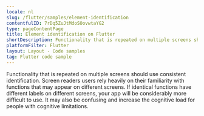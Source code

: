 ```yaml
---
locale: nl
slug: /flutter/samples/element-identification
contentfulID: 7rDq5ZuJtMdoSOovwtaYG2
type: pageContentPage
title: Element identification on Flutter
shortDescription: Functionality that is repeated on multiple screens should use consistent identification.
platformFilter: Flutter
layout: Layout - Code samples
tag: Flutter code sample
---
```


Functionality that is repeated on multiple screens should use consistent identification. Screen readers users rely heavily on their familiarity with functions that may appear on different screens. If identical functions have different labels on different screens, your app will be considerably more difficult to use. It may also be confusing and increase the cognitive load for people with cognitive limitations.

<CodeSample id="element-identification" locale="nl" platform="flutter"/>